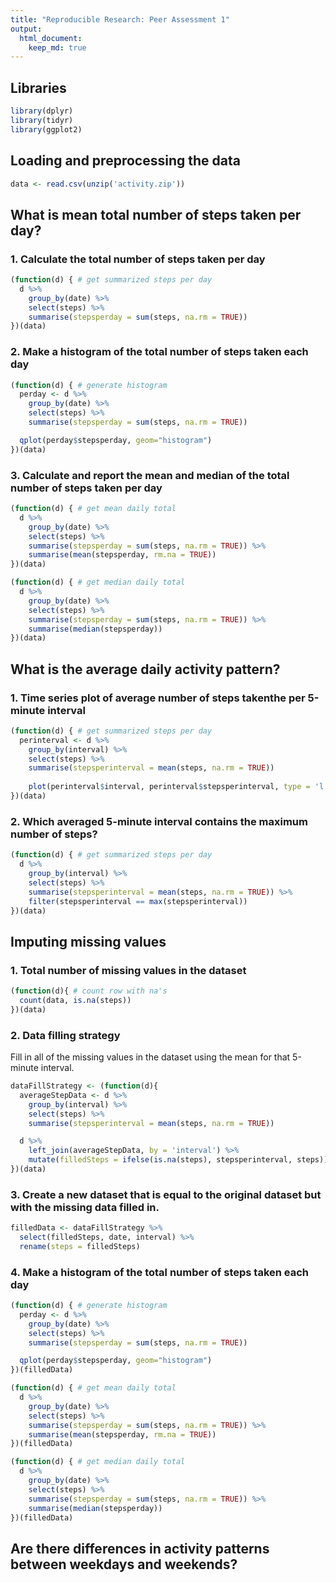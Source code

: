 ```yaml
---
title: "Reproducible Research: Peer Assessment 1"
output: 
  html_document:
    keep_md: true
---
```


## Libraries
```r
library(dplyr)
library(tidyr)
library(ggplot2)
```

## Loading and preprocessing the data
```r
data <- read.csv(unzip('activity.zip'))
```

## What is mean total number of steps taken per day?

### 1. Calculate the total number of steps taken per day
```r
(function(d) { # get summarized steps per day
  d %>% 
    group_by(date) %>%
    select(steps) %>%
    summarise(stepsperday = sum(steps, na.rm = TRUE))
})(data)
```

### 2. Make a histogram of the total number of steps taken each day
```r
(function(d) { # generate histogram
  perday <- d %>% 
    group_by(date) %>%
    select(steps) %>%
    summarise(stepsperday = sum(steps, na.rm = TRUE))

  qplot(perday$stepsperday, geom="histogram")
})(data)
```

### 3. Calculate and report the mean and median of the total number of steps taken per day
```r
(function(d) { # get mean daily total
  d %>% 
    group_by(date) %>%
    select(steps) %>%
    summarise(stepsperday = sum(steps, na.rm = TRUE)) %>%
    summarise(mean(stepsperday, rm.na = TRUE))
})(data)
```

```r
(function(d) { # get median daily total
  d %>% 
    group_by(date) %>%
    select(steps) %>%
    summarise(stepsperday = sum(steps, na.rm = TRUE)) %>%
    summarise(median(stepsperday))
})(data)
```


## What is the average daily activity pattern?

### 1. Time series plot of average number of steps takenthe per 5-minute interval 
```r
(function(d) { # get summarized steps per day
  perinterval <- d %>% 
    group_by(interval) %>%
    select(steps) %>%
    summarise(stepsperinterval = mean(steps, na.rm = TRUE))
    
    plot(perinterval$interval, perinterval$stepsperinterval, type = 'l')
})(data)
```

### 2. Which averaged 5-minute interval contains the maximum number of steps?
```r
(function(d) { # get summarized steps per day
  d %>% 
    group_by(interval) %>%
    select(steps) %>%
    summarise(stepsperinterval = mean(steps, na.rm = TRUE)) %>%
    filter(stepsperinterval == max(stepsperinterval))
})(data)
```


## Imputing missing values

### 1. Total number of missing values in the dataset
```r
(function(d){ # count row with na's
  count(data, is.na(steps))
})(data)
```

### 2. Data filling strategy

Fill in all of the missing values in the dataset using the mean for that 5-minute interval.

```r
dataFillStrategy <- (function(d){
  averageStepData <- d %>% 
    group_by(interval) %>%
    select(steps) %>%
    summarise(stepsperinterval = mean(steps, na.rm = TRUE))

  d %>%
    left_join(averageStepData, by = 'interval') %>%
    mutate(filledSteps = ifelse(is.na(steps), stepsperinterval, steps))
})(data)
```

### 3. Create a new dataset that is equal to the original dataset but with the missing data filled in.
```r
filledData <- dataFillStrategy %>%
  select(filledSteps, date, interval) %>%
  rename(steps = filledSteps)
```
### 4. Make a histogram of the total number of steps taken each day
```r
(function(d) { # generate histogram
  perday <- d %>% 
    group_by(date) %>%
    select(steps) %>%
    summarise(stepsperday = sum(steps, na.rm = TRUE))

  qplot(perday$stepsperday, geom="histogram")
})(filledData)
```

```r
(function(d) { # get mean daily total
  d %>% 
    group_by(date) %>%
    select(steps) %>%
    summarise(stepsperday = sum(steps, na.rm = TRUE)) %>%
    summarise(mean(stepsperday, rm.na = TRUE))
})(filledData)
```

```r
(function(d) { # get median daily total
  d %>% 
    group_by(date) %>%
    select(steps) %>%
    summarise(stepsperday = sum(steps, na.rm = TRUE)) %>%
    summarise(median(stepsperday))
})(filledData)
```


## Are there differences in activity patterns between weekdays and weekends?





